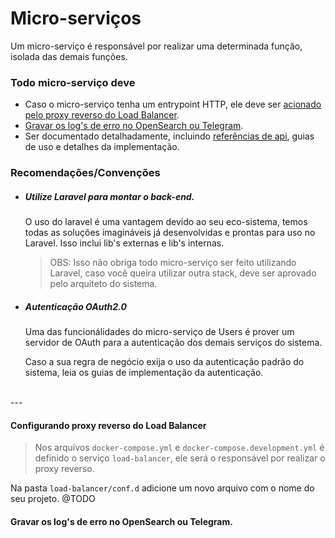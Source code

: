# Micro-serviços

Um micro-serviço é responsável por realizar uma determinada função, isolada das demais funções.

### Todo micro-serviço deve

- Caso o micro-serviço tenha um entrypoint HTTP, ele deve ser [acionado pelo proxy reverso do Load Balancer](#configurando-proxy-reverso-do-load-balancer).
- [Gravar os log's de erro no OpenSearch ou Telegram](#gravar-os-logs-de-erro-no-opensearch-ou-telegram).
- Ser documentado detalhadamente, incluindo [referências de api](?path=/docs/1-introdu%C3%A7%C3%A3o-1-1-documenta%C3%A7%C3%A3o-de-refer%C3%AAncia-da-api--docs), guias de uso e detalhes da implementação.

### Recomendações/Convenções

- ##### Utilize Laravel para montar o back-end.

    O uso do laravel é uma vantagem devido ao seu eco-sistema, temos todas as soluções imagináveis já desenvolvidas e prontas para uso no Laravel.
    Isso inclui lib's externas e lib's internas.

    > OBS:
    > Isso não obriga todo micro-serviço ser feito utilizando Laravel, caso você queira utilizar outra stack, deve ser aprovado pelo arquiteto do sistema.

- ##### Autenticação OAuth2.0

    Uma das funcionálidades do micro-serviço de Users é prover um servidor de OAuth para a autenticação dos demais serviços do sistema.

    Caso a sua regra de negócio exija o uso da autenticação padrão do sistema, leia os guias de implementação da autenticação.


<br/>
---
<br/>

#### Configurando proxy reverso do Load Balancer

> Nos arquivos `docker-compose.yml` e `docker-compose.development.yml` é definido o serviço `load-balancer`, ele será o responsável por realizar o proxy reverso.

Na pasta `load-balancer/conf.d` adicione um novo arquivo com o nome do seu projeto. @TODO

#### Gravar os log's de erro no OpenSearch ou Telegram.

